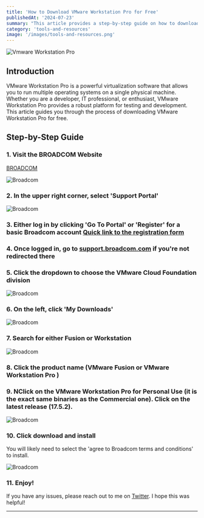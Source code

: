 ```yaml
---
title: 'How to Download VMware Workstation Pro for Free'
publishedAt: '2024-07-23'
summary: "This article provides a step-by-step guide on how to download VMware Workstation Pro for free, based on information from Mike Roy's blog."
category: 'tools-and-resources'
image: '/images/tools-and-resources.png'
---
```



<Image
  src="/images/vmwarepro-install.png"
  alt="Vmware Workstation Pro"
  width={400}
  height={400}
  className="w-400 h-400 mb-4 rounded-xl"
/>

## Introduction

VMware Workstation Pro is a powerful virtualization software that allows you to run multiple operating systems on a single physical machine. Whether you are a developer, IT professional, or enthusiast, VMware Workstation Pro provides a robust platform for testing and development. This article guides you through the process of downloading VMware Workstation Pro for free.

## Step-by-Step Guide

### 1. Visit the BROADCOM Website

[BROADCOM](https://www.broadcom.com/)

<Image
  src="/images/vmware/broadcom.png"
  alt="Broadcom"
  width={2000}
  height={2000}
  className="w-full h-600 mb-4 rounded-xl"
/>

### 2. In the upper right corner, select 'Support Portal'

<Image
  src="/images/vmware/bcportal.png"
  alt="Broadcom"
  width={2000}
  height={2000}
  className="w-full h-600 mb-4 rounded-xl"
/>

### 3. Either log in by clicking 'Go To Portal' or 'Register' for a basic Broadcom account [Quick link to the registration form](https://profile.broadcom.com/web/registration)

### 4. Once logged in, go to [support.broadcom.com](https://support.broadcom.com/) if you're not redirected there

### 5. Click the dropdown to choose the VMware Cloud Foundation division

<Image
  src="/images/vmware/bccloud.png"
  alt="Broadcom"
  width={2000}
  height={2000}
  className="w-full h-600 mb-4 rounded-xl"
/>

### 6. On the left, click 'My Downloads'

<Image
  src="/images/vmware/bcdl.png"
  alt="Broadcom"
  width={2000}
  height={2000}
  className="w-full h-600 mb-4 rounded-xl"
/>

### 7. Search for either Fusion or Workstation

<Image
  src="/images/vmware/bcwsp.png"
  alt="Broadcom"
  width={2000}
  height={2000}
  className="w-full h-600 mb-4 rounded-xl"
/>

### 8. Click the product name (VMware Fusion or VMware Workstation Pro )

### 9. NClick on the VMware Workstation Pro for Personal Use (it is the exact same binaries as the Commercial one). Click on the latest release (17.5.2).

<Image
  src="/images/vmware/bclv.png"
  alt="Broadcom"
  width={2000}
  height={2000}
  className="w-full h-600 mb-4 rounded-xl"
/>

### 10. Click download and install

You will likely need to select the 'agree to Broadcom terms and conditions' to install.

<Image
  src="/images/vmware/bcinstall.png"
  alt="Broadcom"
  width={2000}
  height={2000}
  className="w-full h-600 mb-4 rounded-xl"
/>

### 11. Enjoy!

If you have any issues, please reach out to me on [Twitter](https://x.com/x_k3strel_x). I hope this was helpful!

---
